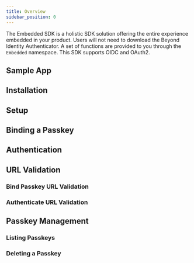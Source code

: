 ```yaml
---
title: Overview
sidebar_position: 0
---
```



The Embedded SDK is a holistic SDK solution offering the entire experience embedded in your product. Users will not need to download the Beyond Identity Authenticator. A set of functions are provided to you through the `Embedded` namespace. This SDK supports OIDC and OAuth2.

## Sample App

<SampleAppKotlin/>

## Installation

<InstallationKotlin/>

## Setup

<SetupKotlin/>

## Binding a Passkey

<BindingAPasskeyKotlin/>

## Authentication

<AuthenticationKotlin/>

## URL Validation

### Bind Passkey URL Validation

<BindPasskeyUrlValidationKotlin/>

### Authenticate URL Validation

<AuthenticateUrlValidationKotlin/>

## Passkey Management

### Listing Passkeys

<ListingPasskeysKotlin/>

### Deleting a Passkey

<DeletingAPasskeyKotlin/>
